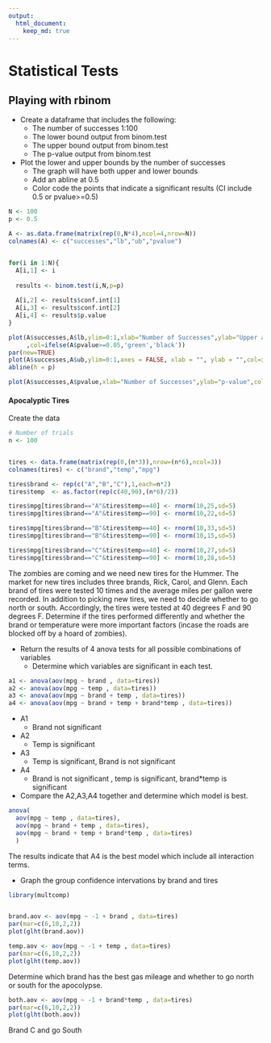 ```yaml
---
output:  
  html_document:  
    keep_md: true  
---
```

# Statistical Tests


## Playing with rbinom

* Create a dataframe that includes the following:
    + The number of successes 1:100
    + The lower bound output from binom.test
    + The upper bound output from binom.test
    + The p-value output from binom.test
* Plot the lower and upper bounds by the number of successes
    + The graph will have both upper and lower bounds
    + Add an abline at 0.5
    + Color code the points that indicate a significant results (CI include 0.5 or pvalue>=0.5)


```r

N <- 100
p <- 0.5

A <- as.data.frame(matrix(rep(0,N*4),ncol=4,nrow=N))
colnames(A) <- c("successes","lb","ub","pvalue")


for(i in 1:N){
  A[i,1] <- i
  
  results <- binom.test(i,N,p=p)
  
  A[i,2] <- results$conf.int[1]
  A[i,3] <- results$conf.int[2]
  A[i,4] <- results$p.value
}

plot(A$successes,A$lb,ylim=0:1,xlab="Number of Successes",ylab="Upper and Lower Confidence Interval"
     ,col=ifelse(A$pvalue>=0.05,'green','black'))
par(new=TRUE)
plot(A$successes,A$ub,ylim=0:1,axes = FALSE, xlab = "", ylab = "",col=ifelse(A$pvalue>=0.05,'green','black'))
abline(h = p)

plot(A$successes,A$pvalue,xlab="Number of Successes",ylab="p-value",col=ifelse(A$pvalue>=0.05,'green','black'))

```



#### Apocalyptic Tires

Create the data
```r

# Number of trials
n <- 100


tires <- data.frame(matrix(rep(0,(n*3)),nrow=(n*6),ncol=3))
colnames(tires) <- c("brand","temp","mpg")

tires$brand <- rep(c("A","B","C"),1,each=n*2)
tires$temp  <- as.factor(rep(c(40,90),(n*6)/2))

tires$mpg[tires$brand=="A"&tires$temp==40] <- rnorm(10,25,sd=5)
tires$mpg[tires$brand=="A"&tires$temp==90] <- rnorm(10,22,sd=5)

tires$mpg[tires$brand=="B"&tires$temp==40] <- rnorm(10,33,sd=5)
tires$mpg[tires$brand=="B"&tires$temp==90] <- rnorm(10,15,sd=5)

tires$mpg[tires$brand=="C"&tires$temp==40] <- rnorm(10,27,sd=5)
tires$mpg[tires$brand=="C"&tires$temp==90] <- rnorm(10,28,sd=5)


```



The zombies are coming and we need new tires for the Hummer. The market for new tires includes three brands, Rick, Carol, and Glenn. Each brand of tires were tested 10 times and the average miles per gallon were recorded. In addition to picking new tires, we need to decide whether to go north or south. Accordingly, the tires were tested at 40 degrees F and 90 degrees F. Determine if the tires performed differently and whether the brand or temperature were more important factors (incase the roads are blocked off by a hoard of zombies).



* Return the results of 4 anova tests for all possible combinations of variables
    + Determine which variables are significant in each test.

```r

a1 <- anova(aov(mpg ~ brand , data=tires))
a2 <- anova(aov(mpg ~ temp , data=tires))
a3 <- anova(aov(mpg ~ brand + temp , data=tires))
a4 <- anova(aov(mpg ~ brand + temp + brand*temp , data=tires))

```

* A1
  + Brand not significant
* A2
  + Temp is significant
* A3
  + Temp is significant, Brand is not significant
* A4
  + Brand is not significant , temp is significant, brand*temp is significant


* Compare the A2,A3,A4 together and determine which model is best.

```r

anova(
  aov(mpg ~ temp , data=tires),
  aov(mpg ~ brand + temp , data=tires),
  aov(mpg ~ brand + temp + brand*temp , data=tires)
  )

```

The results indicate that A4 is the best model which include all interaction terms.

* Graph the group confidence intervations by brand and tires

```r
library(multcomp)


brand.aov <- aov(mpg ~ -1 + brand , data=tires)
par(mar=c(6,10,2,2))
plot(glht(brand.aov))

temp.aov <- aov(mpg ~ -1 + temp , data=tires)
par(mar=c(6,10,2,2))
plot(glht(temp.aov))

```

Determine which brand has the best gas mileage and whether to go north or south for the apocolypse.
```r
both.aov <- aov(mpg ~ -1 + brand*temp , data=tires)
par(mar=c(6,10,2,2))
plot(glht(both.aov))

```

Brand C and go South


















